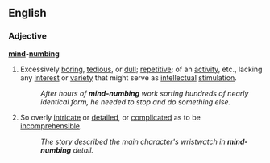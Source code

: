 ==English==

===Adjective===
'''[[mind]]-[[numbing]]'''
# {{idiom}} Excessively [[boring]], [[tedious]], or [[dull]]; [[repetitive]]; of an [[activity]], etc., lacking any [[interest]] or [[variety]] that might serve as [[intellectual]] [[stimulation]]. 
#:''After hours of '''mind-numbing''' work sorting hundreds of nearly identical form, he needed to stop and do something else.''
#So overly [[intricate]] or [[detailed]], or [[complicated]] as to be [[incomprehensible]]. 
#:''The story described the main character's wristwatch in '''mind-numbing''' detail.''